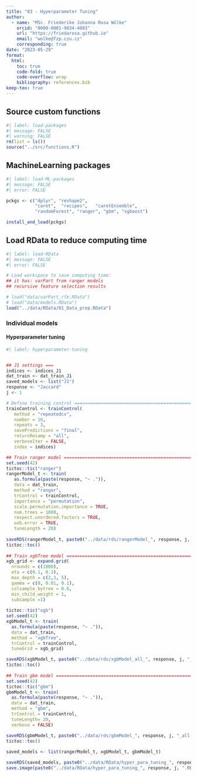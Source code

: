 ```yaml
---
title: "03 - Hyperparameter Tuning"
author: 
  - name: "MSc. Friederike Johanna Rosa Wölke"
    orcid: "0000-0001-9034-4883"
    url: "https://friedarosa.github.io"
    email: "wolke@fzp.czu.cz"
    corresponding: true
date: "2023-05-29"
format: 
  html:
    toc: true
    code-fold: true
    code-overflow: wrap
    bibliography: references.bib
keep-tex: true
---
```


::: panel-tabset
## Source custom functions

```r
#| label: load-packages
#| message: FALSE
#| warning: FALSE
rm(list = ls())
source("../src/functions.R")

```

## MachineLearning packages

```r
#| label: load-ML-packages
#| message: FALSE
#| error: FALSE

pckgs <- c("dplyr", "reshape2", 
           "caret",  "recipes",   "caretEnsemble", 
           "randomForest", "ranger", "gbm", "xgboost")

install_and_load(pckgs)
```

## Load RData to reduce computing time

```r
#| label: load-RData
#| message: FALSE
#| error: FALSE

# Load workspace to save computing time:
## it has: varPart from ranger models
## recursive feature selection results

# load("data/varPart_rfe.RData")
# load("data/models.RData")
load("../data/RData/01_Data_prep.RData")
```
:::

### Individual models

#### Hyperparameter tuning

```r
#| label: hyperparameter-tuning


## J1 settings ===
indices <- indices_J1
dat_train <- dat_train_J1
saved_models <- list("J1")
response <- "Jaccard"
j <- 1

# Define training control ==========================================================
trainControl <- trainControl(
   method = "repeatedcv",
   number = 10,
   repeats = 3,
   savePredictions = "final",
   returnResamp = "all",
   verboseIter = FALSE,
   index = indices)

## Train ranger model ==========================================================
set.seed(42)
tictoc::tic("ranger")
rangerModel_t <- train(
   as.formula(paste(response, "~ .")),
   data = dat_train,
   method = "ranger",
   trControl = trainControl,
   importance = "permutation",
   scale.permutation.importance = TRUE,
   num.trees = 1000,
   respect.unordered.factors = TRUE,
   oob.error = TRUE,
   tuneLength = 20)
 
saveRDS(rangerModel_t, paste0("../data/rds/rangerModel_", response, j, "_all.rds"))
tictoc::toc()
  
## Train xgbTree model ==========================================================
xgb_grid <- expand.grid(
  nrounds = c(1000),
  eta = c(0.1, 0.3),
  max_depth = c(2,3, 5),
  gamma = c(0, 0.01, 0.1),
  colsample_bytree = 0.6,
  min_child_weight = 1,
  subsample =1)
  
tictoc::tic("xgb")
set.seed(42)
xgbModel_t <- train(
  as.formula(paste(response, "~ .")),
  data = dat_train,
  method = "xgbTree",
  trControl = trainControl,
  tuneGrid = xgb_grid)

saveRDS(xgbModel_t, paste0("../data/rds/xgbModel_all_", response, j, "_TLCUSTOM.rds"))
tictoc::toc()
  
## Train gbm model ==========================================================
set.seed(42)
tictoc::tic("gbm")
gbmModel_t <- train(
  as.formula(paste(response, "~ .")),
  data = dat_train,
  method = "gbm",
  trControl = trainControl,
  tuneLength= 20,
  verbose = FALSE)

saveRDS(gbmModel_t, paste0("../data/rds/gbmModel_", response, j, "_all.rds"))
tictoc::toc()
  
saved_models <- list(rangerModel_t, xgbModel_t, gbmModel_t)

saveRDS(saved_models, paste0("../data/RData/hyper_para_tuning_", response, j, "_models_list.rds"))
save.image(paste0("../data/RData/hyper_para_tuning_", response, j, ".RData"))

```

